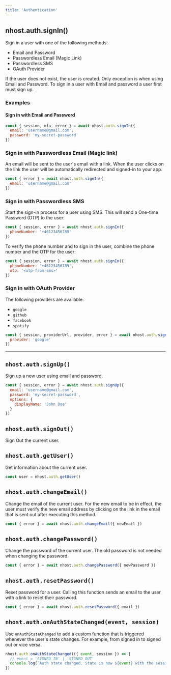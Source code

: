 ```yaml
---
title: 'Authentication'
---
```


## nhost.auth.signIn()

Sign in a user with one of the following methods:

- Email and Password
- Passwordless Email (Magic Link)
- Passwordless SMS
- OAuth Provider

If the user does not exist, the user is created. Only exception is when using Email and Password. To sign in a user with Email and password a user first must sign up.

### Examples

#### Sign in with Email and Password

```js
const { session, mfa, error } = await nhost.auth.signIn({
  email: 'username@gmail.com',
  password: 'my-secret-password'
})
```

### Sign in with Passwordless Email (Magic link)

An email will be sent to the user's email with a link. When the user clicks on the link the user will be automatically redirected and signed-in to your app.

```js
const { error } = await nhost.auth.signIn({
  email: 'username@gmail.com'
})
```

### Sign in with Passwordless SMS

Start the sign-in process for a user using SMS. This will send a One-time Password (OTP) to the user:

```js
const { session, error } = await nhost.auth.signIn({
  phoneNumber: '+46123456789'
})
```

To verify the phone number and to sign in the user, combine the phone number and the OTP for the user:

```js
const { session, error } = await nhost.auth.signIn({
  phoneNumber: '+46123456789',
  otp: '<otp-from-sms>'
})
```

### Sign in with OAuth Provider

The following providers are available:

- `google`
- `github`
- `facebook`
- `spotify`

```js
const { session, providerUrl, provider, error } = await nhost.auth.signIn({
  provider: 'google'
})
```

---

## `nhost.auth.signUp()`

Sign up a new user using email and password.

```js
const { session, error } = await nhost.auth.signUp({
  email: 'username@gmail.com',
  password: 'my-secret-password',
  options: {
    displayName: 'John Doe'
  }
})
```

## `nhost.auth.signOut()`

Sign Out the current user.

## `nhost.auth.getUser()`

Get information about the current user.

```js
const user = nhost.auth.getUser()
```

## `nhost.auth.changeEmail()`

Change the email of the current user. For the new email to be in effect, the user must verify the new email address by clicking on the link in the email that is sent out after executing this method.

```js
const { error } = await nhost.auth.changeEmail({ newEmail })
```

## `nhost.auth.changePassword()`

Change the password of the current user. The old password is not needed when changing the password.

```js
const { error } = await nhost.auth.changePassword({ newPassword })
```

## `nhost.auth.resetPassword()`

Reset password for a user. Calling this function sends an email to the user with a link to reset their password.

```js
const { error } = await nhost.auth.resetPassword({ email })
```

## `nhost.auth.onAuthStateChanged(event, session)`

Use `onAuthStateChanged` to add a custom function that is triggered
whenever the user's state changes. For example, from signed in to signed out or
vice versa.

```js
nhost.auth.onAuthStateChanged(({ event, session }) => {
  // event = 'SIGNED_IN' | 'SIGNED_OUT'
  console.log(`Auth state changed. State is now ${event} with the session: ${session}`)
})
```
